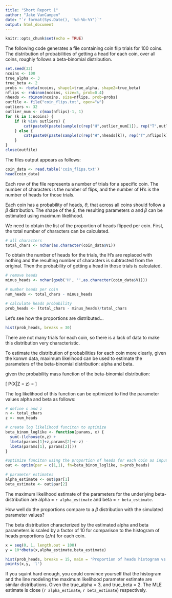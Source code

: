 ```yaml
---
title: "Short Report 1"
author: "Jake VanCampen"
date: "`r format(Sys.Date(), '%d-%b-%Y')`"
output: html_document
---
```


```r
knitr::opts_chunk$set(echo = TRUE)
```

The following code generates a file containing coin flip trials for 100 coins. The distribution of probabilities of getting a head for each coin, over all coins, roughly follows a beta-binomial distribution. 

```r
set.seed(32)
ncoins <- 100
true_alpha <- 3
true_beta <- 2
probs <- rbeta(ncoins, shape1=true_alpha, shape2=true_beta)
nflips <- rnbinom(ncoins, size=5, prob=0.4)
nheads <- rbinom(ncoins, size=nflips, prob=probs)
outfile <- file("coin_flips.txt", open="w")
outliers <- 32
outlier_num <- c(max(nflips)-1, 1)
for (k in 1:ncoins) {
    if (k %in% outliers) {
        cat(paste0(paste(sample(c(rep("H",outlier_num[1]), rep("T",outlier_num[2]))), collapse=''), "\n"), file=outfile)
    } else {
        cat(paste0(paste(sample(c(rep("H",nheads[k]), rep("T",nflips[k]-nheads[k]))), collapse=''), "\n"), file=outfile)
    }
}
close(outfile)
```


The files output appears as follows:
```r
coin_data <- read.table('coin_flips.txt')
head(coin_data)
```

Each row of the file represents a number of trials for a specific coin. The number of characters is the number of flips, and the number of H's is the number of heads for those trials. 

Each coin has a probability of heads, $\theta$, that across all coins should follow a $\beta$ distribution. The shape of the $\beta$, the resulting parameters $\alpha$ and $\beta$ can be estimated using maximum likelihood. 

We need to obtain the list of the proportion of heads flipped per coin. First, the total number of characters can be calculated. 

```r
# all characters 
total_chars <- nchar(as.character(coin_data$V1))
```

To obtain the number of heads for the trials, the H's are replaced with nothing and the resulting number of characters is subtracted from the original. Then the probability of getting a head in those trials is calculated. 
```r
# remove heads
minus_heads <- nchar(gsub('H', '',as.character(coin_data$V1)))

# number heads per coin
num_heads <- total_chars - minus_heads

# calculate heads probability
prob_heads <- (total_chars - minus_heads)/total_chars
```


Let's see how the proportions are distributed...
```r
hist(prob_heads, breaks = 30)
```

There are not many trials for each coin, so there is a lack of data to make this distribution very characteristic.


To estimate the distribution of probabilities for each coin more clearly, given the konwn data, maximum likelihood can be used to estimate the parameters of the beta-binomial distribution: alpha and beta. 


given the probability mass function of the beta-binomial distribution: 

\[
P(X|Z = z) = \binom{n}{z} \frac{B(k + \alpha, n-z + \beta)}{B(\alpha, \beta)}
\]

The log likelihood of this function can be optimized to find the parameter values alpha and beta as follows:

```r

# define n and z 
n <- total_chars
z <- num_heads

# create log likelihood funciton to optimize
beta_binom_loglike <- function(params, x) {
  sum(-(lchoose(n,z) + 
  lbeta(params[1]+z,params[2]+n-z) - 
  lbeta(params[1], params[2])))
}

#optimize funciton using the proportion of heads for each coin as input 
out <- optim(par = c(1,1), fn=beta_binom_loglike, x=prob_heads)

# parameter estimates
alpha_estimate <- out$par[1]
beta_estimate <- out$par[2]
```

The maximum likelihood estimate of the parameters for the underlying beta-distribution are alpha = `r alpha_estimate` and beta = `r beta_estimate`. 


How well do the proportions compare to a $\beta$ distribution with the simulated parameter values?

The beta distribution characterized by the estimated alpha and beta parameters is scaled by a factor of 10 for comparison to the histogram of heads proportions (z/n) for each coin.
```r
x = seq(0, 1, length.out = 100)
y = 10*dbeta(x,alpha_estimate,beta_estimate)

hist(prob_heads, breaks = 15, main = 'Proportion of heads histogram vs. mle beta estimate', xlab = 'proportion of heads')
points(x,y, 'l')
```


If you squint hard enough, you could convince yourself that the histogram and the line modeling the maximum likelihood parameter estimate are similar distributions. Given the true_alpha = 3, and true_beta = 2. The MLE estimate is close (`r alpha_estimate`, `r beta_estimate`) respectively.









